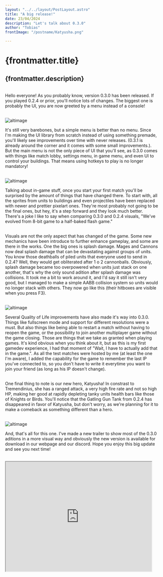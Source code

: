 ---
layout: "../../layout/PostLayout.astro"
title: "A big release!"
date: 23/04/2024
description: "Let's talk about 0.3.0"
author: "Tobias"
frontImage: "/postname/Katyusha.png"

---
# {frontmatter.title}

{frontmatter.description}
---

<br />
Hello everyone! As you probably know, version 0.3.0 has been released. If you played 0.2.4 or prior, you'll notice lots of changes. The biggest one is probably 
the UI, you are now greeted by a menu instead of a console! <br /><br />

![altimage](/postname/MainMenu.png)

It's still very barebones, but a simple menu is better than no menu. Since I'm making the UI library from scratch instead of using something premade, you'll 
likely see improvements over time with never releases. (0.3.1 is already around the corner and it comes with some small improvements.). But the main menu is
not the only piece of UI that you'll see, as 0.3.0 comes with things like match lobby, settings menu, in game menu, and even UI to control your buildings.
That means using hotkeys to play is no longer mandatory! <br /><br />

![altimage](/postname/InGameUI.png)

Talking about in-game stuff, once you start your first match you'll be surprised by the amount of things that have changed there. To start with, all the sprites
from units to buildings and even projectiles have been replaced with newer and prettier pixelart ones. They're most probably not going to be the final ones, but
hey, it's a step forward and they look much better. There's a joke I like to say when comparing 0.3.0 and 0.2.4 visuals, "We've evolved from 8-bit game to a half-baked flash
game." <br /><br />

Visuals are not the only aspect that has changed of the game. Some new mechanics have been introduce to further enhance gameplay, and some are there in the works.
One the big ones is splash damage. Mages and Cannons now deal splash damage that can be devastating against groups of units. You know those deathballs of piled units
that everyone used to send in 0.2.4? Well, they would get obliterated after 1 o 2 cannonballs. Obviously, splash damage became too overpowered when units just stack
on one another, that's why the only sound adition after splash damage was collisions. It took me a bit to work around it, and I'd say it still isn't very good,
but I managed to make a simple AABB collision system so units would no longer stack with others. They now go like this (their hitboxes are visible when you press F3). <br /><br />

![altimage](/postname/Hitboxes.png)

Several Quality of Life improvements have also made it's way into 0.3.0. Things like fullscreen mode and support for different resolutions were a must.
But also things like being able to restart a match without having to reopen the game, or the possibility to join another multiplayer game without the game closing.
Those are things that we take as granted when playing games. It's kind obvious when you think about it, but as this is my first gamedev experience,
I had that moment of "Wait, I have to actually add that in the game.". As all the test matches were hosted by me (at least the one I'm aware), I added the
capability for the game to remember the last IP you've connected to, so you don't have to write it everytime you want to join your friend (as long as his IP doesn't change). <br /><br />

One final thing to note is our new hero, Katyusha! In constrast to Tremendinius, she has a ranged attack, a very high fire rate and not so high HP, making her good
at rapidly depleting tanky units health bars like those of Knights or Birds. You'll notice that the Gatling Gun Tank from 0.2.4 has disappeared in favor of Katyusha,
but don't worry, as we're planning for it to make a comeback as something different than a hero. <br /><br />

![altimage](/postname/Katyusha.png)

And, that's all for this one. I've made a new trailer to show most of the 0.3.0 aditions in a more visual way and obviously the new version is available for download
in our webpage and our discord. Hope you enjoy this big update and see you next time! <br /><br />

<iframe width="480" height="360" src="https://www.youtube.com/watch?v=5RIi8KBs2sY"/>

PD: Gusti has been working hard on the website these days, so we may have a working forum soon.